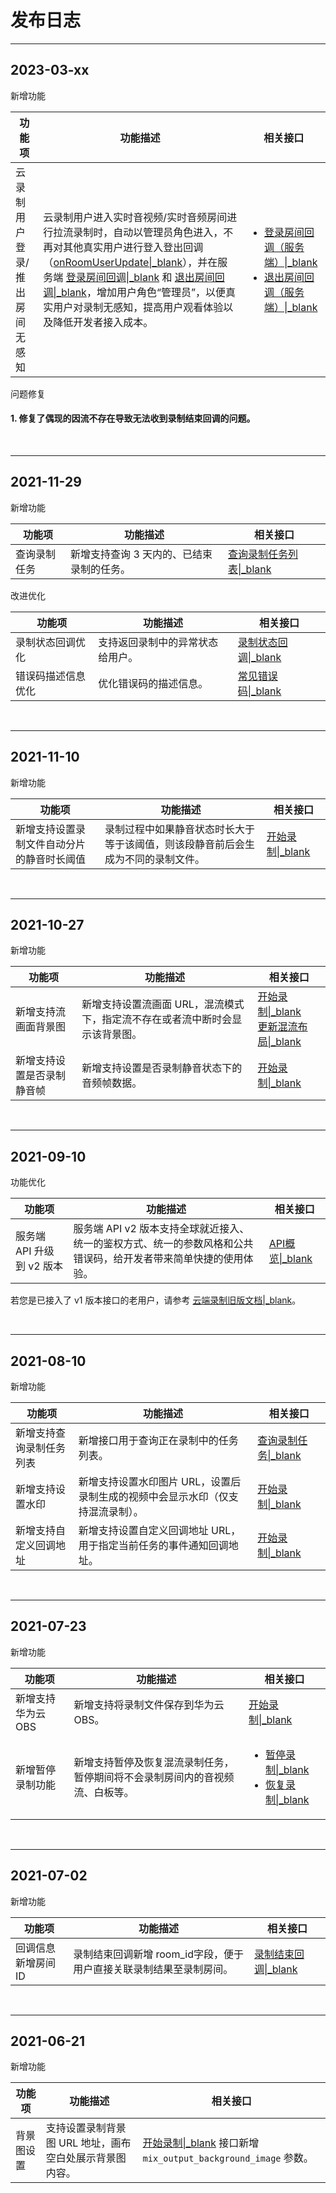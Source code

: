 # 发布日志

- - -

## 2023-03-xx

<p class="hthree">新增功能</p>

| 功能项  | 功能描述 | 相关接口 |
|-------|-------|-------|
| 云录制用户登录/推出房间无感知 | 云录制用户进入实时音视频/实时音频房间进行拉流录制时，自动以管理员角色进入，不再对其他真实用户进行登入登出回调（[onRoomUserUpdate\|_blank](/article/api?doc=Express_Video_SDK_API~java_android~class~IZegoEventHandler#on-room-user-update)），并在服务端 [登录房间回调\|_blank](#13766) 和 [退出房间回调\|_blank](#13767)，增加用户角色“管理员”，以便真实用户对录制无感知，提高用户观看体验以及降低开发者接入成本。 | <ul><li>[登录房间回调（服务端）\|_blank](#13766)</li><li>[退出房间回调（服务端）\|_blank](#13767)</li></ul> |

<p class="hthree">问题修复</p>

#### 1. 修复了偶现的因流不存在导致无法收到录制结束回调的问题。


<br />
<hr style="height:1px" />

## 2021-11-29

<p class="hthree">新增功能</p>

| 功能项  | 功能描述 | 相关接口 |
|-------|-------|-------|
| 查询录制任务 | 新增支持查询 3 天内的、已结束录制的任务。 |[查询录制任务列表\|_blank](#12326)|

<p class="hthree">改进优化</p>

| 功能项  | 功能描述 | 相关接口 |
|-------|-------|-------|
| 录制状态回调优化 | 支持返回录制中的异常状态给用户。 |[录制状态回调\|_blank](#12324)|
| 错误码描述信息优化  | 优化错误码的描述信息。 | [常见错误码\|_blank](#5833) |

<br />
<hr style="height:1px" />

## 2021-11-10

<p class="hthree">新增功能</p>

| 功能项  | 功能描述 | 相关接口 |
|-------|-------|-------|
|新增支持设置录制文件自动分片的静音时长阈值 |录制过程中如果静音状态时长大于等于该阈值，则该段静音前后会生成为不同的录制文件。|[开始录制\|_blank](#12322)|


<br />
<hr style="height:1px" />

## 2021-10-27

<p class="hthree">新增功能</p>

| 功能项  | 功能描述 | 相关接口 |
|-------|-------|-------|
|新增支持流画面背景图 | 新增支持设置流画面 URL，混流模式下，指定流不存在或者流中断时会显示该背景图。|[开始录制\|_blank](#12322)<br />[更新混流布局\|_blank](#12352)|
|新增支持设置是否录制静音帧 |新增支持设置是否录制静音状态下的音频帧数据。|[开始录制\|_blank](#12322)|


<br />
<hr style="height:1px" />

## 2021-09-10

<p class="hthree">功能优化</p>

| 功能项  | 功能描述 | 相关接口 |
|-------|-------|-------|
|服务端 API 升级到 v2 版本 | 服务端 API v2 版本支持全球就近接入、统一的鉴权方式、统一的参数风格和公共错误码，给开发者带来简单快捷的使用体验。|[API概览\|_blank](#12354)|

<Note title="Note">

若您是已接入了 v1 版本接口的老用户，请参考 [云端录制旧版文档\|_blank](#12464)。

</Note>


<br />
<hr style="height:1px" />

## 2021-08-10

<p class="hthree">新增功能</p>

| 功能项  | 功能描述 | 相关接口 |
|-------|-------|-------|
|新增支持查询录制任务列表 | 新增接口用于查询正在录制中的任务列表。|[查询录制任务\|_blank](#11861)|
|新增支持设置水印 |新增支持设置水印图片 URL，设置后录制生成的视频中会显示水印（仅支持混流录制）。|[开始录制\|_blank](#5839)|
|新增支持自定义回调地址 |新增支持设置自定义回调地址 URL，用于指定当前任务的事件通知回调地址。|[开始录制\|_blank](#5839)|

<br />
<hr style="height:1px" />

## 2021-07-23

<p class="hthree">新增功能</p>

| 功能项  | 功能描述 | 相关接口 |
|-------|-------|-------|
|新增支持华为云 OBS |新增支持将录制文件保存到华为云 OBS。|[开始录制\|_blank](#5839)|
|新增暂停录制功能 |新增支持暂停及恢复混流录制任务，暂停期间将不会录制房间内的音视频流、白板等。|<ul><li>[暂停录制\|_blank](#11419)</li><li>[恢复录制\|_blank](#11420)</li><ul>|

<br />
<hr style="height:1px" />

## 2021-07-02

<p class="hthree">新增功能</p>

| 功能项  | 功能描述 | 相关接口 |
|-------|-------|-------|
|回调信息新增房间 ID|录制结束回调新增 room_id字段，便于用户直接关联录制结果至录制房间。|[录制结束回调\|_blank](#5861)|

<br />
<hr style="height:1px" />

## 2021-06-21

<p class="hthree">新增功能</p>

| 功能项  | 功能描述 | 相关接口 |
|-------|-------|-------|
|背景图设置|支持设置录制背景图 URL 地址，画布空白处展示背景图内容。|[开始录制\|_blank](#5839) 接口新增 `mix_output_background_image` 参数。|
